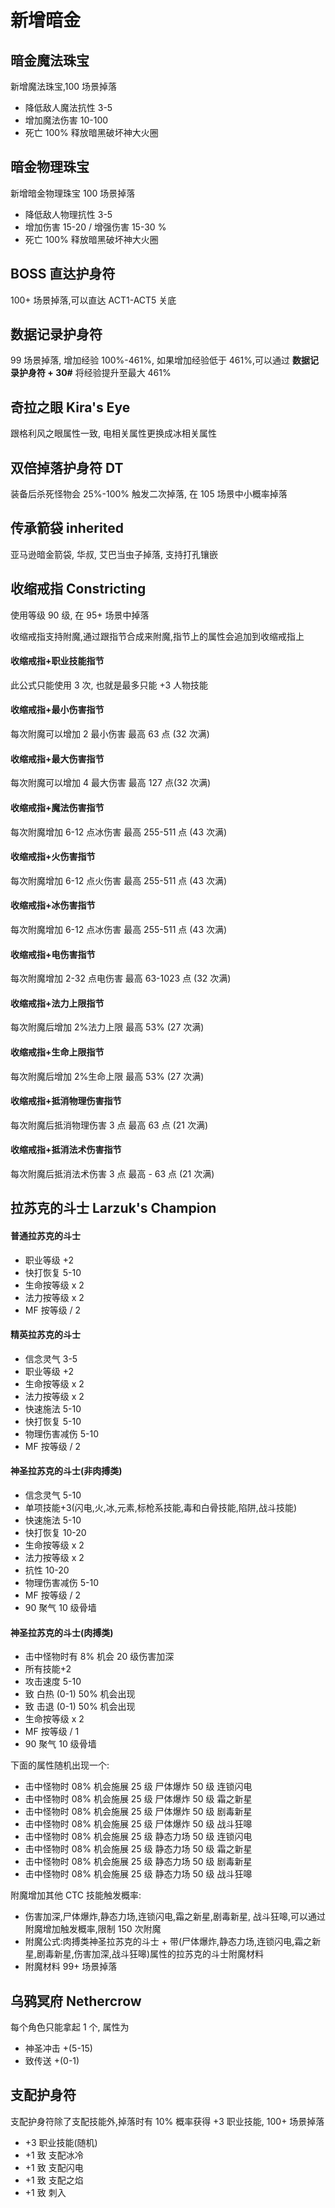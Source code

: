 
# 新增暗金

## 暗金魔法珠宝

新增魔法珠宝,100 场景掉落

- 降低敌人魔法抗性 3-5
- 增加魔法伤害 10-100
- 死亡 100% 释放暗黑破坏神大火圈

## 暗金物理珠宝

新增暗金物理珠宝 100 场景掉落

- 降低敌人物理抗性 3-5
- 增加伤害 15-20 / 增强伤害 15-30 %
- 死亡 100% 释放暗黑破坏神大火圈

## BOSS 直达护身符

100+ 场景掉落,可以直达 ACT1-ACT5 关底

<ItemBossDirectSc />

## 数据记录护身符

99 场景掉落, 增加经验 100%-461%, 如果增加经验低于 461%,可以通过 **数据记录护身符 + 30#** 将经验提升至最大 461%

<ItemDataRecordSc />

## 奇拉之眼 Kira's Eye

跟格利风之眼属性一致, 电相关属性更换成冰相关属性

<ItemKiraEye />

## 双倍掉落护身符 DT

装备后杀死怪物会 25%-100% 触发二次掉落, 在 105 场景中小概率掉落

<ItemDT />

## 传承箭袋 inherited

亚马逊暗金箭袋, 华叔, 艾巴当虫子掉落, 支持打孔镶嵌

<ItemInherited />

## 收缩戒指 Constricting

使用等级 90 级, 在 95+ 场景中掉落

<ItemConstricting />

收缩戒指支持附魔,通过跟指节合成来附魔,指节上的属性会追加到收缩戒指上

#### 收缩戒指+职业技能指节

此公式只能使用 3 次, 也就是最多只能 +3 人物技能

#### 收缩戒指+最小伤害指节

每次附魔可以增加 2 最小伤害 最高 63 点 (32 次满)

#### 收缩戒指+最大伤害指节

每次附魔可以增加 4 最大伤害 最高 127 点(32 次满)

#### 收缩戒指+魔法伤害指节

每次附魔增加 6-12 点冰伤害 最高 255-511 点 (43 次满)

#### 收缩戒指+火伤害指节

每次附魔增加 6-12 点火伤害 最高 255-511 点 (43 次满)

#### 收缩戒指+冰伤害指节

每次附魔增加 6-12 点冰伤害 最高 255-511 点 (43 次满)

#### 收缩戒指+电伤害指节

每次附魔增加 2-32 点电伤害 最高 63-1023 点 (32 次满)

#### 收缩戒指+法力上限指节

每次附魔后增加 2%法力上限 最高 53% (27 次满)

#### 收缩戒指+生命上限指节

每次附魔后增加 2%生命上限 最高 53% (27 次满)

#### 收缩戒指+抵消物理伤害指节

每次附魔后抵消物理伤害 3 点 最高 63 点 (21 次满)

#### 收缩戒指+抵消法术伤害指节

每次附魔后抵消法术伤害 3 点 最高 - 63 点 (21 次满)

## 拉苏克的斗士 Larzuk's Champion

#### 普通拉苏克的斗士

- 职业等级 +2
- 快打恢复 5-10
- 生命按等级 x 2
- 法力按等级 x 2
- MF 按等级 / 2

<ItemLarzukChampionNormal />

#### 精英拉苏克的斗士

- 信念灵气 3-5
- 职业等级 +2
- 生命按等级 x 2
- 法力按等级 x 2
- 快速施法 5-10
- 快打恢复 5-10
- 物理伤害减伤 5-10
- MF 按等级 / 2

<ItemLarzukChampionElite />

#### 神圣拉苏克的斗士(非肉搏类)

- 信念灵气 5-10
- 单项技能+3(闪电,火,冰,元素,标枪系技能,毒和白骨技能,陷阱,战斗技能)
- 快速施法 5-10
- 快打恢复 10-20
- 生命按等级 x 2
- 法力按等级 x 2
- 抗性 10-20
- 物理伤害减伤 5-10
- MF 按等级 / 2
- 90 聚气 10 级骨墙

<ItemLarzukChampionSacred />

#### 神圣拉苏克的斗士(肉搏类)

- 击中怪物时有 8% 机会 20 级伤害加深
- 所有技能+2
- 攻击速度 5-10
- 致 白热 (0-1) 50% 机会出现
- 致 击退 (0-1) 50% 机会出现
- 生命按等级 x 2
- MF 按等级 / 1
- 90 聚气 10 级骨墙

下面的属性随机出现一个:

- 击中怪物时 08% 机会施展 25 级 尸体爆炸 50 级 连锁闪电
- 击中怪物时 08% 机会施展 25 级 尸体爆炸 50 级 霜之新星
- 击中怪物时 08% 机会施展 25 级 尸体爆炸 50 级 剧毒新星
- 击中怪物时 08% 机会施展 25 级 尸体爆炸 50 级 战斗狂嗥
- 击中怪物时 08% 机会施展 25 级 静态力场 50 级 连锁闪电
- 击中怪物时 08% 机会施展 25 级 静态力场 50 级 霜之新星
- 击中怪物时 08% 机会施展 25 级 静态力场 50 级 剧毒新星
- 击中怪物时 08% 机会施展 25 级 静态力场 50 级 战斗狂嗥

附魔增加其他 CTC 技能触发概率:

- 伤害加深,尸体爆炸,静态力场,连锁闪电,霜之新星,剧毒新星, 战斗狂嗥,可以通过附魔增加触发概率,限制 150 次附魔
- 附魔公式:肉搏类神圣拉苏克的斗士 + 带(尸体爆炸,静态力场,连锁闪电,霜之新星,剧毒新星,伤害加深,战斗狂嗥)属性的拉苏克的斗士附魔材料
- 附魔材料 99+ 场景掉落

<ItemLarzukChampionSacredFight />

## 乌鸦冥府 Nethercrow

每个角色只能拿起 1 个, 属性为

- 神圣冲击 +(5-15)
- 致传送 +(0-1)

<ItemNethercrow />

## 支配护身符

支配护身符除了支配技能外,掉落时有 10% 概率获得 +3 职业技能, 100+ 场景掉落

- +3 职业技能(随机)
- +1 致 支配冰冷
- +1 致 支配闪电
- +1 致 支配之焰
- +1 致 刺入

<ItemMasteryLight />
